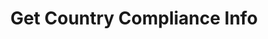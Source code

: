 ---
title: "Get Country Compliance Info"
sidebarTitle: "Country Compliance"
description: "Get compliance information and requirements for a specific country"
openapi: "GET /countries/{country_code}/compliance"
icon: "info-circle"
---
